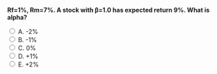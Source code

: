 ::: {.question-block}

<form onsubmit="event.preventDefault(); checkAnswer('module5_mcq_q67')" data-correct-answer="D">
<strong style="display: block;">Rf=1%, Rm=7%. A stock with β=1.0 has expected return 9%. What is alpha?</strong>

<label><input type="radio" name="module5_mcq_q67" value="A"> A. -2%</label><br>
<label><input type="radio" name="module5_mcq_q67" value="B"> B. -1%</label><br>
<label><input type="radio" name="module5_mcq_q67" value="C"> C. 0%</label><br>
<label><input type="radio" name="module5_mcq_q67" value="D"> D. +1%</label><br>
<label><input type="radio" name="module5_mcq_q67" value="E"> E. +2%</label><br>
</form>

<div id="feedback-module5_mcq_q67" class="feedback" data-status="" style="display:none;">
✅ Correct: D. CAPM = 1 + 1×6 = 7%. Alpha = 9−7 = +2%. Correction: answer E.
</div>

:::
